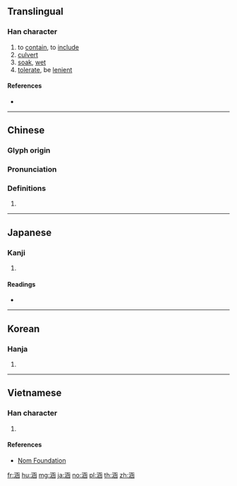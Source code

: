 {{character info/new}}
==Translingual==

===Han character===
{{Han char|rn=85|rad=水|as=08|sn=11|four=31172|canj=ENUE|ids=⿰氵函}}

# to [[contain]], to [[include]]
# [[culvert]]
# [[soak]], [[wet]]
# [[tolerate]], be [[lenient]]

====References====
* {{Han ref|kx=0628.130|dkj=17595|dj=1030.050|hdz=31665.040|uh=6DB5|ud=28085|bh=B25B|bd=45659}}

----

==Chinese==
{{zh-forms}}

===Glyph origin===
{{Han etym}}

===Pronunciation===
{{zh-pron
|m=hán
|c=ham4
|h=pfs=
|md=
|mn=âm/hâm
|w=
|mc=y
|oc=y
|cat=v,n
}}

===Definitions===
{{zh-hanzi}}

# {{rfdef|lang=zh}}

----

==Japanese==

===Kanji===
{{ja-kanji|grade=|rs=水08}}

# {{defn|lang=ja|sort=水08}}

====Readings====
* {{ja-readings|on=[[かん]] (kan)|kun=[[ひたす]] (hitasu)}}

----

==Korean==

===Hanja===
{{ko-hanja|hangeul=함|eumhun=|rv=ham|mr=ham|y=ham}}

# {{defn|lang=ko|sort=水08}}

----

==Vietnamese==

===Han character===
{{vi-readings|rs=水08| hanviet = hàm}}

# {{defn|lang=vi|sort=水08}}

====References====
*[http://nomfoundation.org/common/nom_details.php?codepoint=6db5 Nom Foundation]

[[fr:涵]]
[[hu:涵]]
[[mg:涵]]
[[ja:涵]]
[[no:涵]]
[[pl:涵]]
[[th:涵]]
[[zh:涵]]